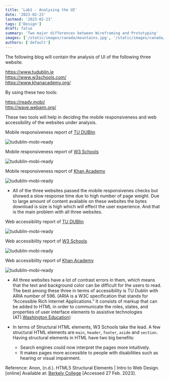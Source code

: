 ```yaml
---
title: 'Lab1 - Analysing the UI'
date: '2023-02-23'
lastmod: '2023-02-23'
tags: ['Design']
draft: false
summary: 'Two major differences between Wireframing and Prototyping'
images: ['/static/images/canada/mountains.jpg', '/static/images/canada/toronto.jpg']
authors: ['default']
---
```


The following blog will contain the analysis of UI of the following three website.

https://www.tudublin.ie \
https://www.w3schools.com/ \
https://www.khanacademy.org/

By using these two tools:

https://ready.mobi/ \
http://wave.webaim.org/

These two tools will help in deciding the mobile responsiveness and web accessibility of the websites under analysis.

Mobile responsiveness report of [TU DUBlin](https://www.tudublin.ie)

![tudublin-mobi-ready](/static/images/blog1/tudublin-mobiready.png)

Mobile responsiveness report of [W3 Schools](https://www.w3schools.com/)

![tudublin-mobi-ready](/static/images/blog1/w3schools-mobiready.png)

Mobile responsiveness report of [Khan Academy](https://www.khanacademy.org/)

![tudublin-mobi-ready](/static/images/blog1/khanacademy-mobiready.png)

- All of the three websites passed the mobile responsivenes checks but showed a slow response time due to high number of page weight. Due to large amount of content available on these websites the bytes download is size is high which will effect the user experience. And that is the main problem with all three websites.

Web accessibility report of [TU DUBlin](https://www.tudublin.ie)

![tudublin-mobi-ready](/static/images/blog1/tudublin-accessibility.png)

Web accessibility report of [W3 Schools](https://www.w3schools.com/)

![tudublin-mobi-ready](/static/images/blog1/w3schools-accessibility.png)

Web accessibility report of [Khan Academy](https://www.khanacademy.org/)

![tudublin-mobi-ready](/static/images/blog1/khanacademy-accessibility.png)

- All three websites have a lot of contrast errors in them, which means that the text and background color can be difficult for the users to read. The best among these three in terms of accessibility is TU Dublin with ARIA number of 596. (ARIA is a W3C specification that stands for “Accessible Rich Internet Applications.” It consists of markup that can be added to HTML in order to communicate the roles, states, and properties of user interface elements to assistive technologies (AT).[Washington Education](<https://www.washington.edu/accessibility/checklist/aria/#:~:text=ARIA%20is%20a%20W3C%20specification,to%20assistive%20technologies%20(AT).>))

- In terms of Structural HTML elements, W3 Schools take the lead. A few structural HTML elements are `main`, `header`, `footer`, `aside` and `section`. Having structural elements in HTML have two big benefits:
  - Search engines could now interpret the pages more intuitively.
  - It makes pages more accessible to people with disabilities such as hearing or visual impairment.

Reference:
Anon, (n.d.). HTML5 Structural Elements | Intro to Web Design. [online] Available at: [Berkely College](http://berkeleycollege.me/itw/lesson/html5-structural-elements/#:~:text=The%20new%20elements%20standardized%20this) [Accessed 27 Feb. 2023].

‌
